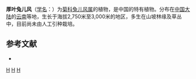 {{Speciesbox
| taxon = Ainsliaea crassifolia
| binomial_authority = Chang
}}

'''厚叶兔儿风'''（[[学名|学名]]：{{lang|la|''Ainsliaea crassifolia''}}）为[[菊科|菊科]][[兔儿风属|兔儿风属]]的植物，是中国的特有植物。分布在[[中国大陆|中国大陆]]的[[云南|云南]]等地，生长于海拔2,750米至3,000米的地区，多生在山坡林缘及草丛中，目前尚未由人工引种栽培。

== 参考文献 ==
<div class="references-small">
* {{cite web| url =http://www.bioinfo.cn/db05/KmzwSpecies.php?action=view&id=4060| title =厚叶兔儿风| work =《中国高等植物数据库全库》| publisher =中国科学院微生物研究所| author =昆明植物研究所| accessdate =2009-02-24| deadurl =yes| archiveurl =https://web.archive.org/web/20160305000557/http://www.bioinfo.cn/db05/KmzwSpecies.php?action=view&id=4060| archivedate =2016-03-05}}
</div>
{{Taxonbar|from=Q10910913}}

[[Category:兔儿风属|H]]
[[Category:中國特有植物|H]]
[[Category:云南植物|H]]